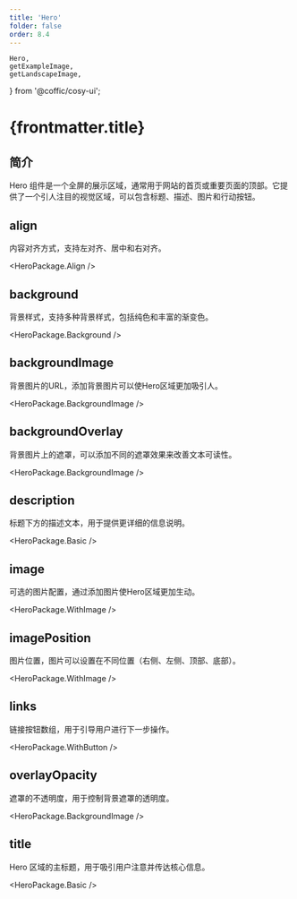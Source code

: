 ```yaml
---
title: 'Hero'
folder: false
order: 8.4
---
```


    Hero,
    getExampleImage,
    getLandscapeImage,
} from '@coffic/cosy-ui';

# {frontmatter.title}

## 简介

Hero 组件是一个全屏的展示区域，通常用于网站的首页或重要页面的顶部。它提供了一个引人注目的视觉区域，可以包含标题、描述、图片和行动按钮。

## align

内容对齐方式，支持左对齐、居中和右对齐。

<HeroPackage.Align />

## background

背景样式，支持多种背景样式，包括纯色和丰富的渐变色。

<HeroPackage.Background />

## backgroundImage

背景图片的URL，添加背景图片可以使Hero区域更加吸引人。

<HeroPackage.BackgroundImage />

## backgroundOverlay

背景图片上的遮罩，可以添加不同的遮罩效果来改善文本可读性。

<HeroPackage.BackgroundImage />

## description

标题下方的描述文本，用于提供更详细的信息说明。

<HeroPackage.Basic />

## image

可选的图片配置，通过添加图片使Hero区域更加生动。

<HeroPackage.WithImage />

## imagePosition

图片位置，图片可以设置在不同位置（右侧、左侧、顶部、底部）。

<HeroPackage.WithImage />

## links

链接按钮数组，用于引导用户进行下一步操作。

<HeroPackage.WithButton />

## overlayOpacity

遮罩的不透明度，用于控制背景遮罩的透明度。

<HeroPackage.BackgroundImage />

## title

Hero 区域的主标题，用于吸引用户注意并传达核心信息。

<HeroPackage.Basic />
